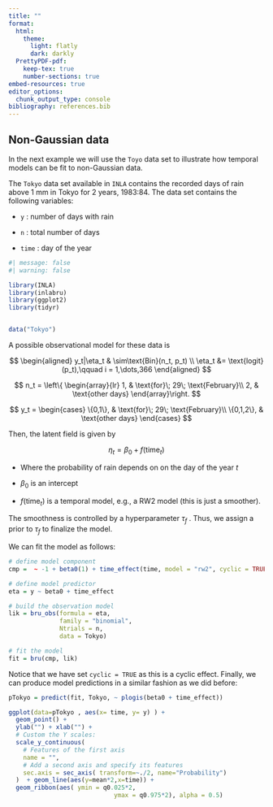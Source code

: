 ```yaml
---
title: ""
format: 
  html:
    theme:
      light: flatly
      dark: darkly
  PrettyPDF-pdf:
    keep-tex: true
    number-sections: true
embed-resources: true
editor_options: 
  chunk_output_type: console
bibliography: references.bib
---
```



## Non-Gaussian data

In the next example we will use the `Toyo` data set to illustrate how temporal models can be fit to non-Gaussian data. 

The `Tokyo` data set available in `INLA` contains the recorded days of rain above 1 mm in Tokyo for 2 years, 1983:84. The data set contains the following variables:

-   `y` : number of days with rain

-   `n` : total number of days

-   `time` : day of the year

```r
#| message: false
#| warning: false

library(INLA)
library(inlabru)
library(ggplot2)
library(tidyr)


data("Tokyo")
```

A possible observational model for these data is

$$
\begin{aligned}
y_t|\eta_t & \sim\text{Bin}(n_t, p_t) \\
\eta_t &= \text{logit}(p_t),\qquad i = 1,\dots,366
\end{aligned}
$$ 

$$
n_t = \left\{
 \begin{array}{lr}
1, & \text{for}\; 29\; \text{February}\\
2, & \text{other days}
\end{array}\right.
$$ 

$$
y_t =
\begin{cases}
\{0,1\}, & \text{for}\; 29\; \text{February}\\
\{0,1,2\}, & \text{other days}
 \end{cases}
$$

Then, the latent field is given by

$$
\eta_t = \beta_0 + f(\text{time}_t)
$$

-   Where the probability of rain depends on on the day of the year $t$

-   $\beta_0$ is an intercept

-   $f(\text{time}_t)$ is a temporal model, e.g., a RW2 model (this is just a smoother).

The smoothness is controlled by a hyperparameter $\tau_f$ . Thus, we assign a prior to $\tau_f$ to finalize the model.

We can fit the model as follows:

```r

# define model component
cmp =  ~ -1 + beta0(1) + time_effect(time, model = "rw2", cyclic = TRUE)

# define model predictor
eta = y ~ beta0 + time_effect

# build the observation model
lik = bru_obs(formula = eta,
              family = "binomial",
              Ntrials = n,
              data = Tokyo)

# fit the model
fit = bru(cmp, lik)
```


Notice that we have set `cyclic = TRUE` as this is a cyclic effect. Finally, we can produce model predictions in a similar fashion as we did before:


```r

pTokyo = predict(fit, Tokyo, ~ plogis(beta0 + time_effect))

ggplot(data=pTokyo , aes(x= time, y= y) ) +
  geom_point() + 
  ylab("") + xlab("") +
  # Custom the Y scales:
  scale_y_continuous(
    # Features of the first axis
    name = "",
    # Add a second axis and specify its features
    sec.axis = sec_axis( transform=~./2, name="Probability")
  )  + geom_line(aes(y=mean*2,x=time)) +
  geom_ribbon(aes( ymin = q0.025*2, 
                             ymax = q0.975*2), alpha = 0.5)
  
```
